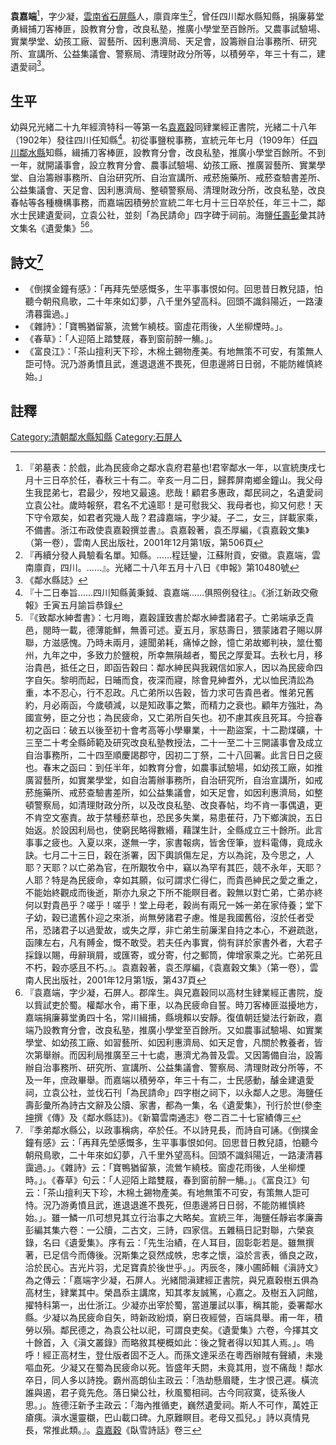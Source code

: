 {{明清人物信息框
| 姓名 = 袁嘉端
| 原名 = 
| 圖片名稱=  
| 圖片大小 = 220px
| 圖片說明 =  
| 最高職務 = [[四川|四川]][[鄰水縣知縣|鄰水縣知縣]]
| 國家 = 大清
| 爵位 =
| 籍貫 = [[雲南省|雲南省]][[石屏縣|石屏縣]]
| 族裔 =  
| 旗籍 =  
| 字號 = 字少凝
| 諡號 = 
| 出生日期 = 
| 出生地點 =
| 逝世日期 =  
| 逝世地點 = 
| 墓葬 = 屏南鄉金鐘山
| 配偶 =  
| 親屬 = 兄[[袁嘉穀|袁嘉穀]]、子丕典、丕鎔<ref>『袁嘉端傳：翰林昆明人李坤。袁嘉端。字少凝。石屏人。郡庠生。治毛氏詩經。通戴禮三傳。與兄嘉穀同以高材生肄業經正書院有聲。嘉穀既通籍。嘉端以資試吏於蜀。權鄰水令。甫下車以為民疲命自誓。時朝廷預備立憲。嘉端乃設教育分會。改良私塾。推廣小學堂至百餘所。又如農事試驗場。如實業學堂。如幼孩工廠。如習藝所。如因利惠濟局。如天足會。凡關於教養者。皆次第舉辦。而因利局推廣至三十七處。惠濟為尤普及雲。憲政胚胎自治基要。若籌辨事務所。研究所。宣講所。公益集議會。警察局。清理財政分所。皆籌備。時代所不容緩者也。嘉端亦以次構成之。不操切。不塗飾。不及一年。庶政畢舉。而嘉端以積勞卒矣。年三十有二。子二人。丕典、丕鎔均穉。士民感動。醵金建遺愛祠。立袁公社。並伐石刊為民疲命四字樹之祠下。以永鄰人之思。嘉端為文師遷固。詩仿蘇陸。顧不自珍惜。多散佚。其卒也。海鹽任壽彭彙所為詩古文辭及公牘家書並榮哀錄都為一集。名遺愛集刊行於世。』。民國《石屏縣誌》卷三十一</ref>
| 出身 = 
*  庠生
| 經歷 = 
| 著作 =  
* 《遺愛集》六卷<ref> 『遺愛集六卷 袁嘉端撰。嘉端字少凝，雲南石屏人。……。雲南省圖書館藏。民國《雲南通志》卷二二七本傳稱，「海鹽任壽彭彙所為詩古文辭及公牘家書，都為一集，名《遺愛集》，刊行於世。」，所刊當即此六卷之集。』。柯愈春著，《清人詩文集總目提要》（中冊），北京古籍出版社，2001年11月第1版，第2000頁</ref>
* 《擬甘露白烏頌並序》<ref>民國《石屏縣誌》卷二十三</ref>
*
}}
'''袁嘉端'''{{BD|1879年||1910年|8月17日|}}<ref>『弟墓表：於戲，此為民疲命之鄰水袁府君墓也!君宰鄰水一年，以宣統庚戌七月十三日卒於任，春秋三十有二。辛亥一月二日，歸葬屏南鄉金鐘山。我父母生我昆弟七，君最少，歿地又最遠。悲哉！顧君多惠政，鄰民祠之，名遺愛祠立袁公社。歲時報祭，君名不尤遠耶！是可慰我父、我母者也，抑又何悲！天下守令眾矣，如君者究幾人哉？君諱嘉端，字少凝。子二，女三，詳載家乘，不備書。浙江布政使袁嘉穀撰並書』。袁嘉穀著，袁丕厚編，《袁嘉穀文集》（第一卷），雲南人民出版社，2001年12月第1版，第506頁</ref>，字少凝，[[雲南省|雲南省]][[石屏縣|石屏縣]]人，廪貢庠生<ref>『再續分發人員驗看名單。知縣。……程廷鑾，江蘇附貢，安徽。袁嘉端，雲南廪貢，四川。……』。光緒二十八年五月十八日《申報》第10480號</ref>，曾任四川鄰水縣知縣，捐廉募堂勇緝捕刀客棒匪，設教育分會，改良私塾，推廣小學堂至百餘所。又農事試驗場、實業學堂、幼孩工廠、習藝所、因利惠濟局、天足會，設籌辦自治事務所、研究所、宣講所、公益集議會、警察局、清理財政分所等，以積勞卒，年三十有二，建遺愛祠<ref>《鄰水縣誌》</ref>。

== 生平 ==
幼與兄光緒二十九年經濟特科一等第一名[[袁嘉穀|袁嘉穀]]同肄業經正書院，光緒二十八年（1902年）發往四川任知縣<ref>『十二日奉旨……四川知縣黃秉鉞、袁嘉端……俱照例發往』。《浙江新政交儆報》壬寅五月諭旨恭錄</ref>。初從事鹽稅事務，宣統元年七月（1909年）任[[四川|四川]][[鄰水縣|鄰水縣]]知縣，緝捕刀客棒匪，設教育分會，改良私塾，推廣小學堂百餘所。不到一年，就開議事會，設立教育分會、農事試驗場、幼孩工廠、推廣習藝所、實業學堂、自治籌辦事務所、自治研究所、自治宣講所、戒菸施藥所、戒菸查驗書差所、公益集議會、天足會、因利惠濟局、整頓警察局、清理財政分所，改良私塾，改良春帖等各種機構事務，而嘉端因積勞於宣統二年七月十三日卒於任，年三十二，鄰水士民建遺愛祠，立袁公社，並刻「為民請命」四字碑于祠前。海鹽[[任壽彭|任壽彭]]彙其詩文集名《遺愛集》<ref>『《致鄰水紳耆書》：七月晦，嘉穀謹致書於鄰水紳耆諸君子。亡弟端承乏貴邑，閱時一載，德薄能鮮，無善可述。夏五月，家慈壽日，猥蒙諸君子賜以屏聯，方滋感愧。乃時未兩月，遽聞弟耗，痛悼之餘，憶亡弟故鄉判袂，筮仕蜀州，九年之中，多致力於鹽稅，所幸無隕越者，蜀民之厚愛耳。去秋七月，移治貴邑，抵任之日，即函告穀曰：鄰水紳民與我親信如家人，因以為民疲命四字自矢。黎明而起，日晡而食，夜深而寢，除會見紳耆外，尤以恤民清訟為重，本不忍心，行不忍政。凡亡弟所以告穀，皆力求可告貴邑者。惟弟兄舊約，月必兩函，今歲頓減，以是知政事之繁，而精力之衰也。顧年方強壯，為國宣勞，臣之分也；為民疲命，又亡弟所自矢也。初不慮其疾且死耳。今撿春初之函曰：破五以後至初十會考高等小學畢業，十一勘盜案，十二勘煤礦，十三至二十考全縣師範及研究改良私塾教授法，二十一至二十三開議事會及成立自治事務所，二十四至順慶謁郡守，因初二丁祭，二十八回署。此言日日之疲也。春末之函曰：到任半年，如教育分會，如農事試驗場，如幼孩工廠，如推廣習藝所，如實業學堂，如自治籌辦事務所，自治研究所，自治宣講所，如戒菸施藥所、戒菸查驗書差所，如公益集議會，如天足會，如因利惠濟局，如整頓警察局，如清理財政分所，以及改良私塾、改良春帖，均不肯一事偶遺，更不肯空文塞責。故于禁種菸草也，恐民多失業，易患萑苻，乃下鄉演說，五日始返。於設因利局也，使窮民略得數緡，藉謀生計，全縣成立三十餘所。此言事事之疲也。入夏以來，遂無一字，家書報病，皆舍侄筆，豈料電傳，竟成永訣。七月二十三日，穀在浙署，因下輿誤傷左足，方以為詫，及今思之，人耶？天耶？以亡弟為官，在所覯牧令中，竊以為罕有其匹，競不永年，天耶？人耶？特是為民疲命，幸如其願，似可謂求仁得仁，而貴邑紳民之愛之重之，不能始終觀成而後逝，斯亦九泉之下所不能瞑目者。穀無以對亡弟，亡弟亦終何以對貴邑乎？嗟乎！嗟乎！堂上母老，穀尚有兩兄一姊一弟在家侍養；堂下子幼，穀已遣舊仆迎之來浙，尚無勞諸君子慮。惟是我國舊俗，沒於任者受吊，恐諸君子以過愛故，或失之厚，非亡弟生前廉潔自持之本心，不避疏逖，函陳左右，凡有賻金，慨不敢受。若夫任內事實，倘有詳於家書外者，大君子採錄以賜，毋辭瑣屑，或匯寄，或分寄，付之郵筒，俾增家乘之光。亡弟死且不朽，穀亦感且不朽。』。袁嘉穀著，袁丕厚編，《袁嘉穀文集》（第一卷），雲南人民出版社，2001年12月第1版，第437頁</ref><ref>『袁嘉端，字少凝，石屏人。郡庠生。與兄嘉穀同以高材生肄業經正書院，旋以貲試吏於蜀。權鄰水令，甫下車，以為民疲命自誓。時刀客棒匪滋擾地方，嘉端捐廉募堂勇四十名，常川緝捕，縣境賴以安靜。復值朝廷變法行新政，嘉端乃設教育分會，改良私塾，推廣小學堂至百餘所。又如農事試驗場、如實業學堂、如幼孩工廠、如習藝所、如因利惠濟局、如天足會，凡關於教養者，皆次第舉辦。而因利局推廣至三十七處，惠濟尤為普及雲。又因籌備自治，設籌辦自治事務所、研究所、宣講所、公益集議會、警察局、清理財政分所等，不及一年，庶政畢舉。而嘉端以積勞卒，年三十有二，士民感動，醵金建遺愛祠，立袁公社，並伐石刊「為民請命」四字樹之祠下，以永鄰人之思。海鹽任壽彭彙所為詩古文辭及公牘、家書，都為一集，名《遺愛集》，刊行於世(參[[李坤|李坤]]撰《傳》及《鄰水縣誌》)。《新纂雲南通志》卷二百二十七宦績傳三</ref>。

== 詩文<ref>『季弟鄰水縣公，以政事稱病，卒於任。不以詩見長，而詩自可誦。《倒撲金鐘有感》云：「再拜先塋感慨多，生平事事恨如何。回思昔日教兒語，怕聽今朝飛鳥歌，二十年來如幻夢，八千里外望高科。回頭不識斜陽近，一路淒清暮靄過。」。《雜詩》云：「寶鴨猶留篆，流鶯乍繞枝。窗虛花雨後，人坐柳煙時。」。《春草》句云：「人迎陌上踏雙屐，春到窗前醉一觴。」。《富良江》句云：「茶山擅利天下珍，木棉土錫物產美。有地無策不可安，有策無人詎可恃。況乃游勇憤且武，進退退進不畏死，但患邊將日日弱，不能防維慎終始。」。雖一鱗一爪可想見其立行治事之大略矣。宣統三年，海鹽任靜岩孝廉壽彭編其集六卷：一公牘，二古文，三詩，四家信。五雜稿日記對聯，六榮哀錄，名曰《遺愛集》。序有云：「先生治績，在人耳目，固彰彰若是。雖無撰著，已足信今而傳後。況斯集之裒然成帙，忠孝之懷，溢於言表，循良之政，洽於民心。吉光片羽，尤足寶貴於後世乎。」。丙辰冬，陳小圃師輯《滇詩文》為之傳云：「嘉端字少凝，石屏人。光緒間滇建經正書院，與兄嘉穀樹五俱為高材生，肄業其中。榮昌忝主講席，知其孝友誠篤，心嘉之。及樹五入詞館，擢特科第一，出仕浙江。少凝亦出宰於蜀，當道屢試以事，稱其能，委署鄰水縣。少凝以為民疲命自矢，時新政紛煩，窮日夜經營，百端具舉。甫一年，積勞以殞。鄰民德之，為袁公社以祀，可謂良吏矣。《遺愛集》六卷，今擇其文十餘首，入《滇文叢錄》而略敘其梗概如此：後之覽者得以知其人焉。」。嗚呼！經正高材生，登仕版者固不乏人。而孫文達采丞在粵西辦賊有聲績，未幾嘔血死。少凝又在蜀為民疲命以死。皆盛年夭閼，未竟其用，豈不痛哉！鄰水卒日，同人多以詩挽。霸州高朗仙主政云：「浩劫懸眉睫，生才恨己遲。橫流誰與遏，君子竟先危。落日欒公社，秋風蜀相祠。古今同寂寞，徒系後人思。」。旌德汪新予主政云：「海內推循吏，巍然遺愛祠。斯人不可作，萬姓正瘡痍。滇水還靈櫬，巴山載口碑。九原難瞑目。老母又孤兒。」詩以真情見長，常推此類。』。[[袁嘉穀|袁嘉穀]]《臥雪詩話》卷三</ref> ==
* 《倒撲金鐘有感》：「再拜先塋感慨多，生平事事恨如何。回思昔日教兒語，怕聽今朝飛鳥歌，二十年來如幻夢，八千里外望高科。回頭不識斜陽近，一路淒清暮靄過。」
* 《雜詩》：「寶鴨猶留篆，流鶯乍繞枝。窗虛花雨後，人坐柳煙時。」。
* 《春草》：「人迎陌上踏雙屐，春到窗前醉一觴。」。
* 《富良江》：「茶山擅利天下珍，木棉土錫物產美。有地無策不可安，有策無人詎可恃。況乃游勇憤且武，進退退進不畏死，但患邊將日日弱，不能防維慎終始。」
==註釋==
{{reflist}}
{{鄰水縣知縣}}
[[Category:清朝鄰水縣知縣|Category:清朝鄰水縣知縣]]
[[Category:石屏人|Category:石屏人]]
